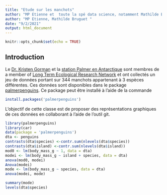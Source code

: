 ```yaml
---
title: "Etude sur les manchots"
author: "MP Etienne et  toute la spé data science, notamment Mathilde Bruguet et Jean Gland "
author: "MP Etienne, Mathilde Bruguet "
date: "9/2/2021"
output: html_document
---
```



```r
knitr::opts_chunk$set(echo = TRUE)
```

## Introduction 


Le  [Dr. Kristen Gorman](https://www.uaf.edu/cfos/people/faculty/detail/kristen-gorman.php) et la [station Palmer en Antarctique](https://pal.lternet.edu/) sont membres  de a member of [ Long Term Ecological Research Network](https://lternet.edu/) et ont collectés un jeu de données portant sur 344 manchots appartenant à 3 espèces différentes. Ces données sont disponibles dans le package [palmerpenguins](https://allisonhorst.github.io/palmerpenguins/). Ce package peut être installé à l'aide de la commande

```r
install.packages('palmerpenguins')
```

L'objectif de cette classe est de proposer des représentations graphiques de ces données en collaborant à l'aide de l'outil git.
```r
library(palmerpenguins)
library(car)
data(package = 'palmerpenguins')
dta <- penguins
contrasts(dta$species) <-contr.sum(nlevels(dta$species))
contrasts(dta$island) <-contr.sum(nlevels(dta$island))
mod0 <- lm(body_mass_g ~ 1, data = dta)
modei <- lm(body_mass_g ~ island + species, data = dta)
anova(mod0, modei)
Anova(modei)
mode <- lm(body_mass_g ~ species, data = dta)
anova(modei, mode)

summary(mode)
levels(dta$species)

```


